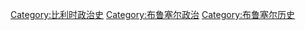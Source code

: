 [[Category:比利时政治史|Category:比利时政治史]]
[[Category:布鲁塞尔政治|Category:布鲁塞尔政治]]
[[Category:布鲁塞尔历史|Category:布鲁塞尔历史]]